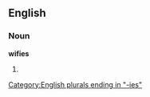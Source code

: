 ==English==

===Noun===
'''wifies'''

# {{plural of|[[wifie]]}}

[[Category:English plurals ending in "-ies"]]